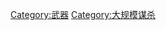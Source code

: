 {{Catnav|頁面分類|人类社会|科技|军事装备|武器}}

{{Catmore}}
{{Commonscat|Weapons of mass destruction}}

[[Category:武器|Category:武器]]
[[Category:大规模谋杀|Category:大规模谋杀]]
